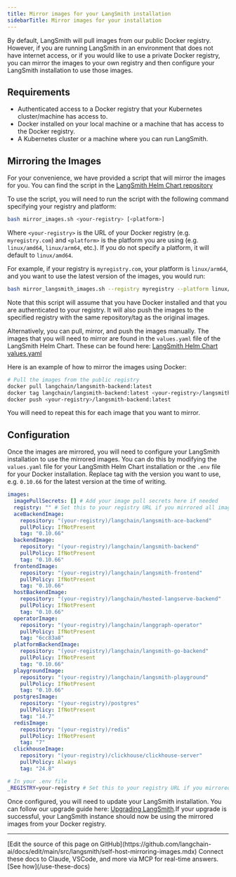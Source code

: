 ```yaml
---
title: Mirror images for your LangSmith installation
sidebarTitle: Mirror images for your installation
---
```


By default, LangSmith will pull images from our public Docker registry. However, if you are running LangSmith in an environment that does not have internet access, or if you would like to use a private Docker registry, you can mirror the images to your own registry and then configure your LangSmith installation to use those images.

## Requirements

* Authenticated access to a Docker registry that your Kubernetes cluster/machine has access to.
* Docker installed on your local machine or a machine that has access to the Docker registry.
* A Kubernetes cluster or a machine where you can run LangSmith.

## Mirroring the Images

For your convenience, we have provided a script that will mirror the images for you. You can find the script in the [LangSmith Helm Chart repository](https://github.com/langchain-ai/helm/blob/main/charts/langsmith/scripts/mirror_langsmith_images.sh)

To use the script, you will need to run the script with the following command specifying your registry and platform:

```bash
bash mirror_images.sh <your-registry> [<platform>]
```

Where `<your-registry>` is the URL of your Docker registry (e.g. `myregistry.com`) and `<platform>` is the platform you are using (e.g. `linux/amd64`, `linux/arm64`, etc.). If you do not specify a platform, it will default to `linux/amd64`.

For example, if your registry is `myregistry.com`, your platform is `linux/arm64`, and you want to use the latest version of the images, you would run:

```bash
bash mirror_langsmith_images.sh --registry myregistry --platform linux/arm64 --version 0.10.66
```

Note that this script will assume that you have Docker installed and that you are authenticated to your registry. It will also push the images to the specified registry with the same repository/tag as the original images.

Alternatively, you can pull, mirror, and push the images manually. The images that you will need to mirror are found in the `values.yaml` file of the LangSmith Helm Chart. These can be found here: [LangSmith Helm Chart values.yaml](https://github.com/langchain-ai/helm/blob/main/charts/langsmith/values.yaml#L14)

Here is an example of how to mirror the images using Docker:

```bash
# Pull the images from the public registry
docker pull langchain/langsmith-backend:latest
docker tag langchain/langsmith-backend:latest <your-registry>/langsmith-backend:latest
docker push <your-registry>/langsmith-backend:latest
```

You will need to repeat this for each image that you want to mirror.

## Configuration

Once the images are mirrored, you will need to configure your LangSmith installation to use the mirrored images. You can do this by modifying the `values.yaml` file for your LangSmith Helm Chart installation or the `.env` file for your Docker installation. Replace tag with the version you want to use, e.g. `0.10.66` for the latest version at the time of writing.

<CodeGroup>

```yaml Helm
images:
  imagePullSecrets: [] # Add your image pull secrets here if needed
  registry: "" # Set this to your registry URL if you mirrored all images to the same registry using our script. Then you can remove the repository prefix from the images below.
  aceBackendImage:
    repository: "(your-registry)/langchain/langsmith-ace-backend"
    pullPolicy: IfNotPresent
    tag: "0.10.66"
  backendImage:
    repository: "(your-registry)/langchain/langsmith-backend"
    pullPolicy: IfNotPresent
    tag: "0.10.66"
  frontendImage:
    repository: "(your-registry)/langchain/langsmith-frontend"
    pullPolicy: IfNotPresent
    tag: "0.10.66"
  hostBackendImage:
    repository: "(your-registry)/langchain/hosted-langserve-backend"
    pullPolicy: IfNotPresent
    tag: "0.10.66"
  operatorImage:
    repository: "(your-registry)/langchain/langgraph-operator"
    pullPolicy: IfNotPresent
    tag: "6cc83a8"
  platformBackendImage:
    repository: "(your-registry)/langchain/langsmith-go-backend"
    pullPolicy: IfNotPresent
    tag: "0.10.66"
  playgroundImage:
    repository: "(your-registry)/langchain/langsmith-playground"
    pullPolicy: IfNotPresent
    tag: "0.10.66"
  postgresImage:
    repository: "(your-registry)/postgres"
    pullPolicy: IfNotPresent
    tag: "14.7"
  redisImage:
    repository: "(your-registry)/redis"
    pullPolicy: IfNotPresent
    tag: "7"
  clickhouseImage:
    repository: "(your-registry)/clickhouse/clickhouse-server"
    pullPolicy: Always
    tag: "24.8"
```

```bash Docker
# In your .env file
_REGISTRY=your-registry # Set this to your registry URL if you mirrored all images to the same registry using our script. Otherwise you will need to manually set the repository for each image in the compose file.
```

</CodeGroup>

Once configured, you will need to update your LangSmith installation. You can follow our upgrade guide here: [Upgrading LangSmith](/langsmith/self-host-upgrades).If your upgrade is successful, your LangSmith instance should now be using the mirrored images from your Docker registry.

---

<Callout icon="pen-to-square" iconType="regular">
    [Edit the source of this page on GitHub](https://github.com/langchain-ai/docs/edit/main/src/langsmith/self-host-mirroring-images.mdx)
</Callout>
<Tip icon="terminal" iconType="regular">
    Connect these docs to Claude, VSCode, and more via MCP for    real-time answers. [See how](/use-these-docs)
</Tip>
